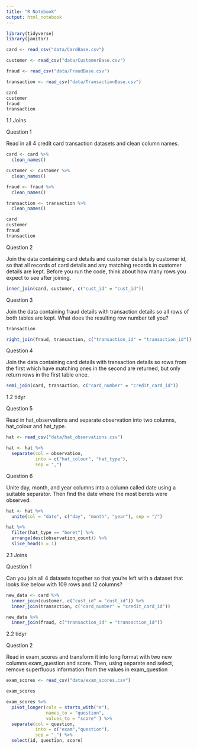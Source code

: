 ```yaml
---
title: "R Notebook"
output: html_notebook
---
```


```r
library(tidyverse)
library(janitor)

card <- read_csv("data/CardBase.csv")

customer <- read_csv("data/CustomerBase.csv")

fraud <- read_csv("data/FraudBase.csv")

transaction <- read_csv("data/TransactionBase.csv")

card
customer
fraud
transaction


```

1.1 Joins

Question 1

Read in all 4 credit card transaction datasets and clean column names.

```r
card <- card %>% 
  clean_names()

customer <- customer %>% 
  clean_names()

fraud <- fraud %>% 
  clean_names()

transaction <- transaction %>% 
  clean_names()

card
customer
fraud
transaction
```


Question 2

Join the data containing card details and customer details by customer id, so that all records of card details and any matching records in customer details are kept. Before you run the code, think about how many rows you expect to see after joining.

```r

inner_join(card, customer, c("cust_id" = "cust_id"))
```


Question 3

Join the data containing fraud details with transaction details so all rows of both tables are kept. What does the resulting row number tell you?

```r

transaction

right_join(fraud, transaction, c("transaction_id" = "transaction_id"))
```


Question 4

Join the data containing card details with transaction details so rows from the first which have matching ones in the second are returned, but only return rows in the first table once.

```r

semi_join(card, transaction, c("card_number" = "credit_card_id"))
```

1.2 tidyr

Question 5

Read in hat_observations and separate observation into two columns, hat_colour and hat_type.

```r
hat <- read_csv("data/hat_observations.csv")

hat <- hat %>% 
  separate(col = observation,
           into = c("hat_colour", "hat_type"),
           sep = ",")
```

Question 6

Unite day, month, and year columns into a column called date using a suitable separator. Then find the date where the most berets were observed.

```r

hat <- hat %>% 
  unite(col = "date", c("day", "month", "year"), sep = "/")

hat %>% 
  filter(hat_type == "beret") %>% 
  arrange(desc(observation_count)) %>% 
  slice_head(n = 1)
```

2.1 Joins

Question 1

Can you join all 4 datasets together so that you’re left with a dataset that looks like below with 109 rows and 12 columns?


```r
new_data <- card %>%
  inner_join(customer, c("cust_id" = "cust_id")) %>% 
  inner_join(transaction, c("card_number" = "credit_card_id"))

new_data %>% 
  inner_join(fraud, c("transaction_id" = "transaction_id"))
```

2.2 tidyr

Question 2

Read in exam_scores and transform it into long format with two new columns exam_question and score. Then, using separate and select, remove superfluous information from the values in exam_question

```r
exam_scores <- read_csv("data/exam_scores.csv")

exam_scores
```

```r
exam_scores %>% 
  pivot_longer(cols = starts_with("e"), 
               names_to = "question", 
               values_to = "score" ) %>% 
  separate(col = question,
           into = c("exam","question"),
           sep = "_") %>% 
  select(id, question, score)

```

